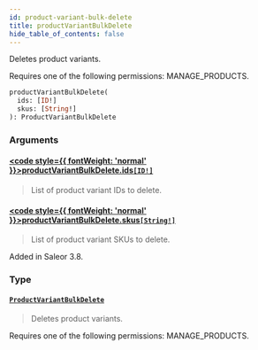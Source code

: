 ```yaml
---
id: product-variant-bulk-delete
title: productVariantBulkDelete
hide_table_of_contents: false
---
```








Deletes product variants. 

Requires one of the following permissions: MANAGE_PRODUCTS.

```graphql
productVariantBulkDelete(
  ids: [ID!]
  skus: [String!]
): ProductVariantBulkDelete
```


### Arguments

#### [<code style={{ fontWeight: 'normal' }}>productVariantBulkDelete.<b>ids</b></code>](#)<Bullet />[`[ID!]`](../../../developer/api-reference/scalars/id) <Badge class="secondary" text="list"/> <Badge class="secondary" text="scalar"/>
> List of product variant IDs to delete.
> 

#### [<code style={{ fontWeight: 'normal' }}>productVariantBulkDelete.<b>skus</b></code>](#)<Bullet />[`[String!]`](../../../developer/api-reference/scalars/string) <Badge class="secondary" text="list"/> <Badge class="secondary" text="scalar"/>
> List of product variant SKUs to delete.

Added in Saleor 3.8.
> 

### Type

#### [`ProductVariantBulkDelete`](../../../developer/api-reference/objects/product-variant-bulk-delete) <Badge class="secondary" text="object"/>
> Deletes product variants. 

Requires one of the following permissions: MANAGE_PRODUCTS.
> 





